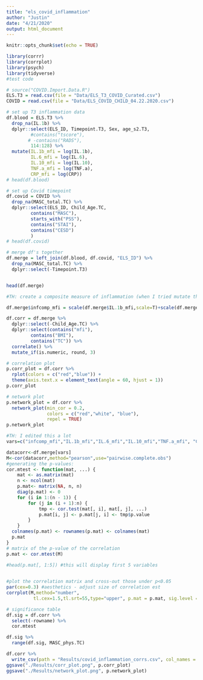 ```yaml
---
title: "els_covid_inflammation"
author: "Justin"
date: "4/21/2020"
output: html_document
---
```


```r
knitr::opts_chunk$set(echo = TRUE)
```

```r
library(corrr)
library(corrplot)
library(psych)
library(tidyverse)
#test code
```

```r
# source("COVID.Import.Data.R")
ELS.T3 = read.csv(file = "Data/ELS_T3_COVID_Curated.csv")
COVID = read.csv(file = "Data/ELS_COVID_CHILD_04.22.2020.csv")
```

```r
# set up T3 inflammation data
df.blood = ELS.T3 %>% 
  drop_na(IL.1b) %>% 
  dplyr::select(ELS_ID, Timepoint.T3, Sex, age_s2.T3,
         #contains("tscore"),
        # -contains("RADS"),
         114:128) %>% 
  mutate(IL.1b_mfi = log(IL.1b), 
         IL.6_mfi = log(IL.6),
         IL.10_mfi = log(IL.10),
         TNF.a_mfi = log(TNF.a),
         CRP_mfi = log(CRP))
# head(df.blood)

# set up Covid timepoint
df.covid = COVID %>%
  drop_na(MASC_total.TC) %>%
  dplyr::select(ELS_ID, Child_Age.TC,
         contains("MASC"),
         starts_with("PSS"),
         contains("STAI"),
         contains("CESD")
         )
# head(df.covid)

# merge df's together
df.merge = left_join(df.blood, df.covid, "ELS_ID") %>% 
  drop_na(MASC_total.TC) %>%
  dplyr::select(-Timepoint.T3)


head(df.merge)

#TH: create a composite measure of inflammation (when I tried mutate this doesn't 'stick' in the df...maybe I'm doing something wrong?)

df.merge$infcomp_mfi = scale(df.merge$IL.1b_mfi,scale=T)+scale(df.merge$IL.6_mfi,scale=T)+scale(df.merge$IL.10_mfi,scale=T)+scale(df.merge$TNF.a_mfi,scale=T)
```

```r
df.corr = df.merge %>% 
  dplyr::select(-Child_Age.TC) %>% 
  dplyr::select(contains("mfi"),
         contains("BMI"),
         contains("TC")) %>% 
  correlate() %>% 
  mutate_if(is.numeric, round, 3) 

# correlation plot
p.corr_plot = df.corr %>% 
  rplot(colors = c("red","blue")) + 
  theme(axis.text.x = element_text(angle = 60, hjust = 1))
p.corr_plot

# network plot
p.network_plot = df.corr %>% 
  network_plot(min_cor = 0.2,
               colors = c("red","white", "blue"),
               repel = TRUE)
p.network_plot
```

```r
#TH: I edited this a lot
vars=c("infcomp_mfi","IL.1b_mfi","IL.6_mfi","IL.10_mfi","TNF.a_mfi", "CRP_mfi","child_bmi.T3","MASC_total.TC","MASC_harm.TC","MASC_social.TC","MASC_phys.TC","PSS_total.TC","STAI_total.TC","CESDC_total.TC")

datacorr<-df.merge[vars]
M<-cor(datacorr,method="pearson",use="pairwise.complete.obs")
#generating the p-values:
cor.mtest <- function(mat, ...) {
    mat <- as.matrix(mat)
    n <- ncol(mat)
    p.mat<- matrix(NA, n, n)
    diag(p.mat) <- 0
    for (i in 1:(n - 1)) {
        for (j in (i + 1):n) {
            tmp <- cor.test(mat[, i], mat[, j], ...)
            p.mat[i, j] <- p.mat[j, i] <- tmp$p.value
        }
    }
  colnames(p.mat) <- rownames(p.mat) <- colnames(mat)
  p.mat
}
# matrix of the p-value of the correlation
p.mat <- cor.mtest(M)
  
#head(p.mat[, 1:5]) #this will display first 5 variables


#plot the correlation matrix and cross-out those under p<0.05
par(cex=0.3) #aesthetics - adjust size of correlation est
corrplot(M,method="number", 
          tl.cex=1.5,tl.srt=55,type="upper", p.mat = p.mat, sig.level = 0.05)  
```

```r
# significance table
df.sig = df.corr %>% 
  select(-rowname) %>% 
  cor.mtest

df.sig %>% 
  range(df.sig, MASC_phys.TC)
```


```r
df.corr %>% 
  write_csv(path = "Results/covid_inflammation_corrs.csv", col_names = TRUE)
ggsave("./Results/corr_plot.png", p.corr_plot)
ggsave("./Results/network_plot.png", p.network_plot)
```

